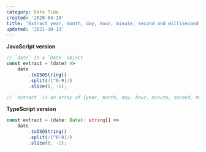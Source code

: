 ```yaml
---
category: Date Time
created: '2020-04-19'
title: 'Extract year, month, day, hour, minute, second and millisecond from a date'
updated: '2021-10-13'
---
```


**JavaScript version**

```js extract.js
// `date` is a `Date` object
const extract = (date) =>
    date
        .toISOString()
        .split(/[^0-9]/)
        .slice(0, -1);

// `extract` is an array of [year, month, day, hour, minute, second, millisecond]
```

**TypeScript version**

```ts extract.ts
const extract = (date: Date): string[] =>
    date
        .toISOString()
        .split(/[^0-9]/)
        .slice(0, -1);
```
